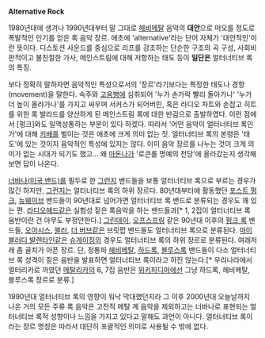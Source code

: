 '''Alternative Rock'''

1980년대에 생겨나 1990년대부터 말 그대로 [[헤비메탈]] 음악의 '''대안'''으로 떠오를 정도로 폭발적인 인기를 얻은 록 음악 장르. 애초에 'alternative'라는 단어 자체가 '대안적인'이란 뜻이다. 디스토션 사운드를 중심으로 리프를 강조하는 단순한 구조의 곡 구성, 사회비판적이고 불친절한 가사, 메인스트림에 대해 저항하는 태도 등이 '''일단은''' 얼터너티브 록의 특징.

보다 정확히 말하자면 음악적인 특성으로서의 '장르'라기보다는 특정한 태도나 경향(movement)을 말한다. 속주와 [[고음병]]에 심취되어 '누가 손가락 빨리 돌아가나' '누가 더 높이 올라가나'를 가지고 싸우며 서커스가 되어버린, 혹은 라디오 차트와 손잡고 히트를 위한 록 발라드를 양산하게 된 메인스트림 록에 대한 반감으로 출발하였다. 이런 점에서 [펑크]와도 일맥상통하는 부분이 있다 하겠다. 따라서 '어떤 음악이 얼터너티브 록인가'에 대해 [[키배]]를 벌이는 것은 애초에 크게 의미 없는 짓. 얼터너티브 록의 본령은 '태도'에 있는 것이지 음악적인 특성에 있지는 않다. 이미 음악 장르를 나누는 것이 크게 의미가 없는 시대가 되기도 했고... 왜 [[마돈나(가수)|마돈나]]가 '로큰롤 명예의 전당'에 올라갔는지 생각해 보면 답이 나온다.

[[너바나(미국 밴드)]]를 필두로 한 [[그런지]] 밴드들을 보통 얼터너티브 록으로 부르는 경우가 많긴 하지만, [[그런지]]는 얼터너티브 록의 하위 장르다. 80년대부터에 활동했던 [[포스트 펑크]], [[뉴웨이브]] 밴드들이 90년대로 넘어가면 얼터너티브 록 밴드로 분류되는 경우도 꽤 있는 편. [[라디오헤드]]같은 실험성 짙은 록음악을 하는 밴드들과[* 1, 2집이 얼터너티브 록 음반이란 건 아무도 부정안한다.] [[그린데이]], [[오프스프링]] 같은 90년대 이후의 [[펑크 록]] 밴드들, [[오아시스]], [[블러]], [[더 버브]]같은 브릿팝 밴드들도 얼터너티브 록으로 분류된다. [[마이 블러디 발렌타인]]같은 [[슈게이징]]의 경우도 얼터너티브 록의 하위 장르로 분류된다. 여래저래 좀 골치가 아픈 장르. 단, 정통파 [[헤비메탈]], [[하드록]], [[블루스록]] 밴드들이 다소 얼터너티브 록 성격이 짙은 음반을 발표하면 얼터너티브 록이라고 하진 않는다.[* 우리나라에서 얼터리카로 까였던 [[메탈리카]]의 6, 7집 음반은 [[위키피디아]]에선 그냥 하드록, 헤비메탈, 블루스록 장르로 분류.]

1990년대 얼터너티브 록의 영향이 워낙 막대했던지라 그 이후 2000년대 오늘날까지 나온 거의 모든 주류 록 음악은 고전적 메탈 계 음악을 제외하고는 너바나로 표현되는 얼터너티브 록적 성향이나 느낌을 가지고 있다고 말해도 과언이 아니다. 얼터너티브 록이라는 장르 명칭은 따라서 대단히 포괄적인 의미로 사용될 수 밖에 없다.
